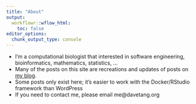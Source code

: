 ```yaml
---
title: "About"
output:
  workflowr::wflow_html:
    toc: false
editor_options:
  chunk_output_type: console
---
```


* I'm a computational biologist that interested in software engineering, bioinformatics, mathematics, statistics, ...
* Many of the posts on this site are recreations and updates of posts on [my blog](https://davetang.org/muse/).
* Some posts only exist here; it's easier to work with the Docker/RStudio framework than WordPress
* If you need to contact me, please email me@davetang.org

